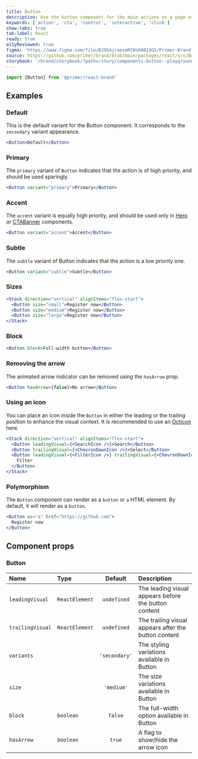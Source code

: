 ```yaml
---
title: Button
description: Use the button component for the main actions on a page or form.
keywords: ['action', 'cta', 'control', 'interactive', 'click']
show-tabs: true
tab-label: React
ready: true
a11yReviewed: true
figma: 'https://www.figma.com/file/BJ95AjraesmRCWsKA013GS/Primer-Brand?node-id=2931%3A30104'
source: https://github.com/primer/brand/blob/main/packages/react/src/Button/Button.tsx
storybook: '/brand/storybook/?path=/story/components-button--playground'
---
```



```js
import {Button} from '@primer/react-brand'
```

## Examples

### Default

This is the default variant for the Button component. It corresponds to the `secondary` variant appearance.

```jsx live
<Button>Default</Button>
```

### Primary

The `primary` variant of `Button` indicates that the action is of high priority, and should be used sparingly.

```jsx live
<Button variant="primary">Primary</Button>
```

### Accent

The `accent` variant is equally high priority, and should be used only in [Hero](../../Hero) or [CTABanner](../../CTABanner) components.

```jsx live
<Button variant="accent">Accent</Button>
```

### Subtle

The `subtle` variant of Button indicates that the action is a low priority one.

```jsx live
<Button variant="subtle">Subtle</Button>
```

### Sizes

```jsx live
<Stack direction="vertical" alignItems="flex-start">
  <Button size="small">Register now</Button>
  <Button size="medium">Register now</Button>
  <Button size="large">Register now</Button>
</Stack>
```

### Block

```jsx live
<Button block>Full-width button</Button>
```

### Removing the arrow

The animated arrow indicator can be removed using the `hasArrow` prop.

```jsx live
<Button hasArrow={false}>No arrow</Button>
```

### Using an icon

You can place an icon inside the `Button` in either the leading or the trailing position to enhance the visual context. It is recommended to use an [Octicon](https://primer.style/octicons) here.

```jsx live
<Stack direction="vertical" alignItems="flex-start">
  <Button leadingVisual={<SearchIcon />}>Search</Button>
  <Button trailingVisual={<ChevronDownIcon />}>Select</Button>
  <Button leadingVisual={<FilterIcon />} trailingVisual={<ChevronDownIcon />}>
    Filter
  </Button>
</Stack>
```

### Polymorphism

The `Button` component can render as a `button` or `a` HTML element. By default, it will render as a `button`.

```jsx live
<Button as="a" href="https://github.com">
  Register now
</Button>
```

## Component props

### Button

| Name             | Type                   |    Default    | Description                                          |
| :--------------- | :--------------------- | :-----------: | :--------------------------------------------------- |
| `leadingVisual`  | `ReactElement`         |  `undefined`  | The leading visual appears before the button content |
| `trailingVisual` | `ReactElement`         |  `undefined`  | The trailing visual appears after the button content |
| `variants`       | <ButtonVariantsProp /> | `'secondary'` | The styling variations available in Button           |
| `size`           | <ButtonSizesProp />    |  `'medium'`   | The size variations available in Button              |
| `block`          | `boolean`              |    `false`    | The full-width option available in Button            |
| `hasArrow`       | `boolean`              |    `true`     | A flag to show/hide the arrow icon                   |
